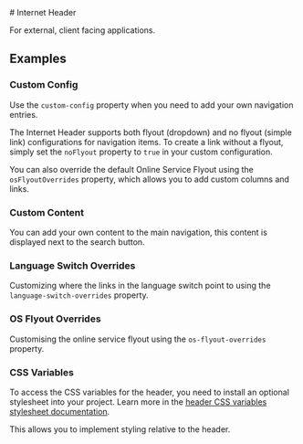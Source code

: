 
<Meta of={HeaderStories} />

<div className="docs-title">
  # Internet Header

  <link-design of={JSON.stringify(HeaderStories)}></link-design>
</div>

<p className="lead">For external, client facing applications.</p>

<Canvas sourceState="shown" of={HeaderStories.Default} />

<Controls of={HeaderStories.Default} />

## Examples

### Custom Config

Use the `custom-config` property when you need to add your own navigation entries.

The Internet Header supports both flyout (dropdown) and no flyout (simple link) configurations for navigation items.
To create a link without a flyout, simply set the <code>noFlyout</code> property to <code>true</code> in your custom configuration.

You can also override the default Online Service Flyout using the <code>osFlyoutOverrides</code> property, which allows you to add custom columns and links.

<Canvas sourceState="shown" of={HeaderStories.CustomConfig} />

### Custom Content

You can add your own content to the main navigation, this content is displayed next to the search button.

<Canvas sourceState="shown" of={HeaderStories.CustomContent} />

### Language Switch Overrides

Customizing where the links in the language switch point to using the `language-switch-overrides` property.

<Canvas sourceState="shown" of={HeaderStories.LanguageSwitchOverrides} />

### OS Flyout Overrides

Customising the online service flyout using the `os-flyout-overrides` property.

<Canvas sourceState="shown" of={HeaderStories.OSFlyoutOverrides} />

### CSS Variables

To access the CSS variables for the header, you need to install an optional stylesheet into your project.
Learn more in the <a href="/?path=/docs/cfa21cbc-5f8d-4a42-8165-7f6ed20bf133--docs#css-variables">header CSS variables stylesheet documentation</a>.

This allows you to implement styling relative to the header.

<Canvas sourceState="shown" of={HeaderStories.CssVariables} />
